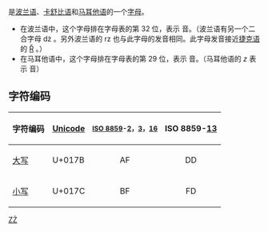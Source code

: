 {{Unreferenced|time=2017-12-29T14:45:41+00:00}}
{{Infobox alphabet|alphabet=拉丁|uuc=017B|ulc=017C}}
{{Unicode|'''Ż''', '''ż'''}} 是[[波兰语|波兰语]]、[[卡舒比语|卡舒比语]]和[[马耳他语|马耳他语]]的一个[[字母|字母]]。

*在波兰语中，这个字母排在字母表的第 32 位，表示 {{IPA4|ʐ}} 音。（波兰语有另一个二合字母 dż 。另外波兰语的 rz 也与此字母的发音相同。此字母发音接近[[捷克语|捷克语]]的 [[Ř|Ř]] 。）
*在马耳他语中，这个字母排在字母表的第 29 位，表示 {{IPA4|z}} 音。（马耳他语的 ''z'' 表示 {{IPA4|ʦ}} 音）

== 字符编码 ==
{| class="wikitable"
!字符编码!![[Unicode|Unicode]]!!style="font-size:smaller;text-align:center;"|[[ISO/IEC_8859|ISO 8859]]-[[ISO/IEC_8859-2|2]]，[[ISO/IEC_8859-3|3]]，[[ISO/IEC_8859-16|16]]!!ISO 8859-[[ISO/IEC_8859-13|13]]
|-
|[[大寫字母|大写]] {{Unicode|Ż}}||U+017B||style="text-align:center;"|AF||style="text-align:center;"|DD
|-
|[[小寫字母|小写]] {{Unicode|ż}}||U+017C||style="text-align:center;"|BF||style="text-align:center;"|FD
|}

{{Alphabet lang|pl|csb|mt}}
{{Latin alphabet}}

[[Category:衍生拉丁字母|ZŻ]]